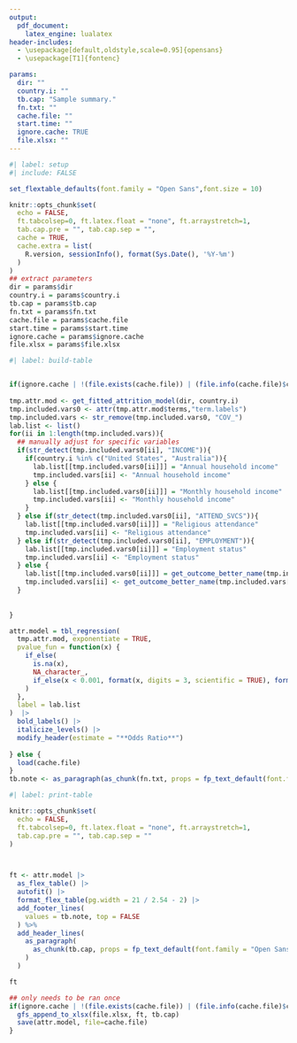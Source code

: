 ```yaml
---
output:
  pdf_document:
    latex_engine: lualatex
header-includes:
  - \usepackage[default,oldstyle,scale=0.95]{opensans}
  - \usepackage[T1]{fontenc}

params: 
  dir: ""
  country.i: ""
  tb.cap: "Sample summary."
  fn.txt: ""
  cache.file: ""
  start.time: ""
  ignore.cache: TRUE
  file.xlsx: ""
---
```


\pagestyle{empty}
\setmainfont{opensans}

```r
#| label: setup
#| include: FALSE

set_flextable_defaults(font.family = "Open Sans",font.size = 10)

knitr::opts_chunk$set(
  echo = FALSE,
  ft.tabcolsep=0, ft.latex.float = "none", ft.arraystretch=1,
  tab.cap.pre = "", tab.cap.sep = "",
  cache = TRUE,
  cache.extra = list(
    R.version, sessionInfo(), format(Sys.Date(), '%Y-%m')
  )
)
## extract parameters
dir = params$dir
country.i = params$country.i
tb.cap = params$tb.cap
fn.txt = params$fn.txt
cache.file = params$cache.file
start.time = params$start.time
ignore.cache = params$ignore.cache
file.xlsx = params$file.xlsx

```


```r
#| label: build-table


if(ignore.cache | !(file.exists(cache.file)) | (file.info(cache.file)$ctime < start.time) ){
  
tmp.attr.mod <- get_fitted_attrition_model(dir, country.i)
tmp.included.vars0 <- attr(tmp.attr.mod$terms,"term.labels")
tmp.included.vars <- str_remove(tmp.included.vars0, "COV_")
lab.list <- list()
for(ii in 1:length(tmp.included.vars)){
  ## manually adjust for specific variables
  if(str_detect(tmp.included.vars0[ii], "INCOME")){
    if(country.i %in% c("United States", "Australia")){
      lab.list[[tmp.included.vars0[ii]]] = "Annual household income"
      tmp.included.vars[ii] <- "Annual household income"
    } else {
      lab.list[[tmp.included.vars0[ii]]] = "Monthly household income"
      tmp.included.vars[ii] <- "Monthly household income"
    }
  } else if(str_detect(tmp.included.vars0[ii], "ATTEND_SVCS")){
    lab.list[[tmp.included.vars0[ii]]] = "Religious attendance"
    tmp.included.vars[ii] <- "Religious attendance"
  } else if(str_detect(tmp.included.vars0[ii], "EMPLOYMENT")){
    lab.list[[tmp.included.vars0[ii]]] = "Employment status"
    tmp.included.vars[ii] <- "Employment status"
  } else {
    lab.list[[tmp.included.vars0[ii]]] = get_outcome_better_name(tmp.included.vars[ii], include.name = FALSE)
    tmp.included.vars[ii] <- get_outcome_better_name(tmp.included.vars[ii], include.name = FALSE)
  }
  
  
}

attr.model = tbl_regression(
  tmp.attr.mod, exponentiate = TRUE,
  pvalue_fun = function(x) {
    if_else(
      is.na(x),
      NA_character_,
      if_else(x < 0.001, format(x, digits = 3, scientific = TRUE), format(round(x, 3), scientific = F))
    )
  },
  label = lab.list
)  |>
  bold_labels() |>
  italicize_levels() |>
  modify_header(estimate = "**Odds Ratio**")
  
} else {
  load(cache.file)
}
tb.note <- as_paragraph(as_chunk(fn.txt, props = fp_text_default(font.family = "Open Sans", font.size = 9)))

```



```r
#| label: print-table

knitr::opts_chunk$set(
  echo = FALSE,
  ft.tabcolsep=0, ft.latex.float = "none", ft.arraystretch=1,
  tab.cap.pre = "", tab.cap.sep = ""
)



ft <- attr.model |> 
  as_flex_table() |>
  autofit() |>
  format_flex_table(pg.width = 21 / 2.54 - 2) |>
  add_footer_lines(
    values = tb.note, top = FALSE
  ) %>%
  add_header_lines(
    as_paragraph(
      as_chunk(tb.cap, props = fp_text_default(font.family = "Open Sans", font.size = 11))
    )
  )

ft

## only needs to be ran once
if(ignore.cache | !(file.exists(cache.file)) | (file.info(cache.file)$ctime < start.time) ){
  gfs_append_to_xlsx(file.xlsx, ft, tb.cap)
  save(attr.model, file=cache.file)
}
```
